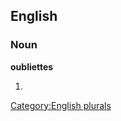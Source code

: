 
==English==

===Noun===
'''oubliettes'''

# {{plural of|[[oubliette]]}}

[[Category:English plurals]]